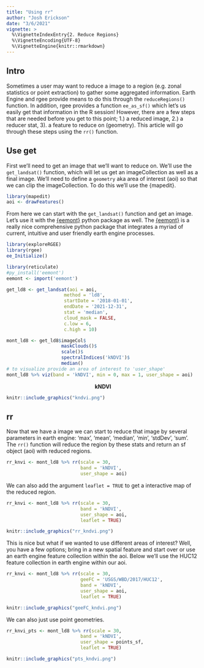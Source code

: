 ```yaml
---
title: "Using rr"
author: "Josh Erickson"
date: "3/6/2021"
vignette: >
  %\VignetteIndexEntry{2. Reduce Regions}
  %\VignetteEncoding{UTF-8}
  %\VignetteEngine{knitr::rmarkdown}
---
```


## Intro

Sometimes a user may want to reduce a image to a region (e.g. zonal statistics or point extraction) to gather some aggregated information. Earth Engine and rgee provide means to do this through the `reduceRegions()` function. In addition, rgee provides a function `ee_as_sf()` which let's us easily get that information in the R session! However, there are a few steps that are needed before you get to this point; 1.) a reduced image, 2.) a reducer stat, 3). a feature to reduce on (geometry). This article will go through these steps using the `rr()` function.  

## Use get  

First we'll need to get an image that we'll want to reduce on. We'll use the `get_landsat()` function, which will let us get an imageCollection as well as a final image. We'll need to define a `geometry` aka area of interest (aoi) so that we can clip the imageCollection. To do this we'll use the {mapedit}.  

```r
library(mapedit)
aoi <- drawFeatures()
```

From here we can start with the `get_landsat()` function and get an image. Let's use it with the [{eemont}](https://github.com/davemlz/eemont) python package as well. The [{eemont}](https://github.com/davemlz/eemont) is a really nice comprehensive python package that integrates a myriad of current, intuitive and user friendly earth engine processes. 

```r
library(exploreRGEE)
library(rgee)
ee_Initialize()

library(reticulate)
#py_install('eemont')
eemont <- import('eemont')

get_ld8 <- get_landsat(aoi = aoi,
                     method = 'ld8',
                     startDate = '2018-01-01',
                     endDate = '2021-12-31',
                     stat = 'median',
                     cloud_mask = FALSE,
                     c.low = 6,
                     c.high = 10)

mont_ld8 <- get_ld8$imageCol$
                    maskClouds()$
                    scale()$
                    spectralIndices('kNDVI')$
                    median()
# to visualize provide an area of interest to 'user_shape'
mont_ld8 %>% viz(band = 'kNDVI', min = 0, max = 1, user_shape = aoi)
```

<center>
**kNDVI**
</center>
```r
knitr::include_graphics("kndvi.png")
```

## rr  

Now that we have a image we can start to reduce that image by several parameters in earth engine: 'max', 'mean', 'median', 'min', 'stdDev', 'sum'. The `rr()` function will reduce the region by these stats and return an sf object (aoi) with reduced regions.  


```r
rr_knvi <- mont_ld8 %>% rr(scale = 30,
                           band = 'kNDVI',
                           user_shape = aoi)
```

We can also add the argument `leaflet = TRUE` to get a interactive map of the reduced region.  

```r
rr_knvi <- mont_ld8 %>% rr(scale = 30, 
                           band = 'kNDVI',
                           user_shape = aoi,
                           leaflet = TRUE)
```

```r
knitr::include_graphics("rr_kndvi.png")
```


This is nice but what if we wanted to use different areas of interest? Well, you have a few options; bring in a new spatial feature and start over or use an earth engine feature collection within the aoi. Below we'll use the HUC12 feature collection in earth engine within our aoi.  

```r
rr_knvi <- mont_ld8 %>% rr(scale = 30,
                           geeFC = 'USGS/WBD/2017/HUC12',
                           band = 'kNDVI',
                           user_shape = aoi,
                           leaflet = TRUE)
```

```r
knitr::include_graphics("geeFC_kndvi.png")
```

We can also just use point geometries.  

```r
rr_knvi_pts <- mont_ld8 %>% rr(scale = 30,
                           band = 'kNDVI',
                           user_shape = points_sf,
                           leaflet = TRUE)
```

```r
knitr::include_graphics("pts_kndvi.png")
```
